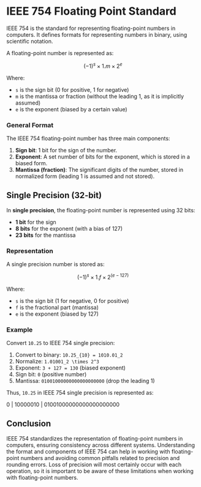 # IEEE 754 Floating Point Standard

IEEE 754 is the standard for representing floating-point numbers in computers. It defines formats for representing numbers in binary, using scientific notation.

A floating-point number is represented as:

$$
(-1)^s \times 1.m \times 2^e
$$

Where:
- `s` is the sign bit (0 for positive, 1 for negative)
- `m` is the mantissa or fraction (without the leading 1, as it is implicitly assumed)
- `e` is the exponent (biased by a certain value)

### General Format

The IEEE 754 floating-point number has three main components:
1. **Sign bit**: 1 bit for the sign of the number.
2. **Exponent**: A set number of bits for the exponent, which is stored in a biased form.
3. **Mantissa (fraction)**: The significant digits of the number, stored in normalized form (leading 1 is assumed and not stored).

## Single Precision (32-bit)

In **single precision**, the floating-point number is represented using 32 bits:

- **1 bit** for the sign
- **8 bits** for the exponent (with a bias of 127)
- **23 bits** for the mantissa

### Representation

A single precision number is stored as:

$$
(-1)^s \times 1.f \times 2^{(e-127)}
$$

Where:
- `s` is the sign bit (1 for negative, 0 for positive)
- `f` is the fractional part (mantissa)
- `e` is the exponent (biased by 127)

### Example

Convert `10.25` to IEEE 754 single precision:

1. Convert to binary: `10.25_{10} = 1010.01_2`
2. Normalize: `1.01001_2 \times 2^3`
3. Exponent: `3 + 127 = 130` (biased exponent)
4. Sign bit: `0` (positive number)
5. Mantissa: `01001000000000000000000` (drop the leading 1)

Thus, `10.25` in IEEE 754 single precision is represented as:

0 | 10000010 | 01001000000000000000000

## Conclusion

IEEE 754 standardizes the representation of floating-point numbers in computers, ensuring consistency across different systems. Understanding the format and components of IEEE 754 can help in working with floating-point numbers and avoiding common pitfalls related to precision and rounding errors.  Loss of precision will most certainly occur with each operation, so it is important to be aware of these limitations when working with floating-point numbers.